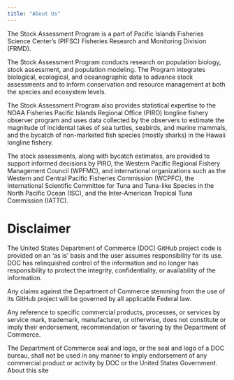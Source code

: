 ```yaml
---
title: "About Us"
---
```


The Stock Assessment Program is a part of Pacific Islands Fisheries Science Center’s (PIFSC) Fisheries Research and Monitoring Division (FRMD).

The Stock Assessment Program conducts research on population biology, stock assessment, and population modeling. The Program integrates biological, ecological, and oceanographic data to advance stock assessments and to inform conservation and resource management at both the species and ecosystem levels.

The Stock Assessment Program also provides statistical expertise to the NOAA Fisheries Pacific Islands Regional Office (PIRO) longline fishery observer program and uses data collected by the observers to estimate the magnitude of incidental takes of sea turtles, seabirds, and marine mammals, and the bycatch of non-marketed fish species (mostly sharks) in the Hawaii longline fishery.

The stock assessments, along with bycatch estimates, are provided to support informed decisions by PIRO, the Western Pacific Regional Fishery Management Council (WPFMC), and international organizations such as the Western and Central Pacific Fisheries Commission (WCPFC), the International Scientific Committee for Tuna and Tuna-like Species in the North Pacific Ocean (ISC), and the Inter-American Tropical Tuna Commission (IATTC).

# Disclaimer

The United States Department of Commerce (DOC) GitHub project code is provided on an ‘as is’ basis and the user assumes responsibility for its use. DOC has relinquished control of the information and no longer has responsibility to protect the integrity, confidentiality, or availability of the information.

Any claims against the Department of Commerce stemming from the use of its GitHub project will be governed by all applicable Federal law.

Any reference to specific commercial products, processes, or services by service mark, trademark, manufacturer, or otherwise, does not constitute or imply their endorsement, recommendation or favoring by the Department of Commerce.

The Department of Commerce seal and logo, or the seal and logo of a DOC bureau, shall not be used in any manner to imply endorsement of any commercial product or activity by DOC or the United States Government. About this site
